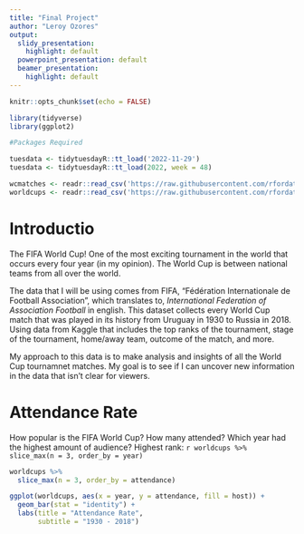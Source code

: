 ```yaml
---
title: "Final Project"
author: "Leroy Ozores"
output:
  slidy_presentation:
    highlight: default
  powerpoint_presentation: default
  beamer_presentation:
    highlight: default
---
```

```r
knitr::opts_chunk$set(echo = FALSE)

library(tidyverse)
library(ggplot2)

#Packages Required

tuesdata <- tidytuesdayR::tt_load('2022-11-29')
tuesdata <- tidytuesdayR::tt_load(2022, week = 48)

wcmatches <- readr::read_csv('https://raw.githubusercontent.com/rfordatascience/tidytuesday/master/data/2022/2022-11-29/wcmatches.csv')
worldcups <- readr::read_csv('https://raw.githubusercontent.com/rfordatascience/tidytuesday/master/data/2022/2022-11-29/worldcups.csv')
```

# Introductio

The FIFA World Cup! One of the most exciting tournament in the world that occurs every four year (in my opinion). The World Cup is between national teams from all over the world. 

The data that I will be using comes from FIFA, "Fédération Internationale de Football Association", which translates to,  *International Federation of Association Football* in english. This dataset collects every World Cup match that was played in its history from Uruguay in 1930 to Russia in 2018. Using data from Kaggle that includes the top ranks of the tournament, stage of the tournament, home/away team, outcome of the match, and more.

My approach to this data is to make analysis and insights of all the World Cup tournamnet matches. My goal is to see if I can uncover new information in the data that isn’t clear for viewers.

# Attendance Rate

How popular is the FIFA World Cup? How many attended? Which year had the highest amount of audience?
Highest rank: `r worldcups %>% slice_max(n = 3, order_by = year)`

```r
worldcups %>% 
  slice_max(n = 3, order_by = attendance)

ggplot(worldcups, aes(x = year, y = attendance, fill = host)) +
  geom_bar(stat = "identity") +
  labs(title = "Attendance Rate",
       subtitle = "1930 - 2018")
```


